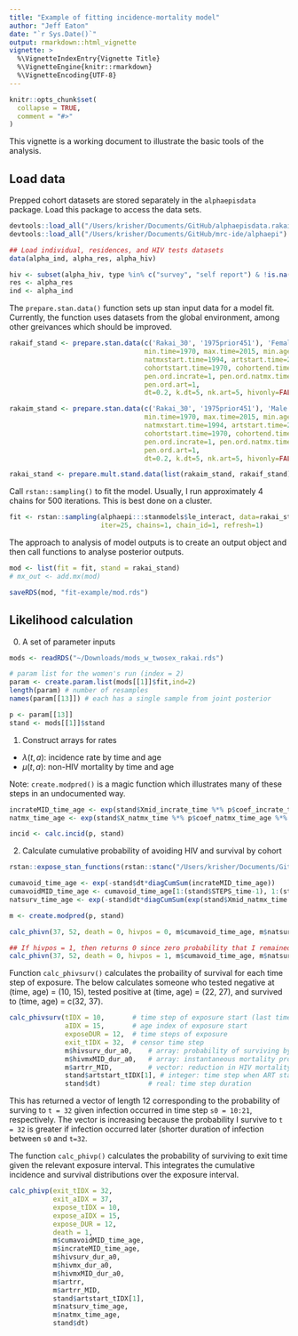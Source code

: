 ```yaml
---
title: "Example of fitting incidence-mortality model"
author: "Jeff Eaton"
date: "`r Sys.Date()`"
output: rmarkdown::html_vignette
vignette: >
  %\VignetteIndexEntry{Vignette Title}
  %\VignetteEngine{knitr::rmarkdown}
  %\VignetteEncoding{UTF-8}
---
```


```r
knitr::opts_chunk$set(
  collapse = TRUE,
  comment = "#>"
)
```

This vignette is a working document to illustrate the basic tools of the analysis.

## Load data

Prepped cohort datasets are stored separately in the `alphaepisdata` package. Load this package to access the data sets.

```r
devtools::load_all("/Users/krisher/Documents/GitHub/alphaepisdata.rakai", export_all=FALSE)
devtools::load_all("/Users/krisher/Documents/GitHub/mrc-ide/alphaepi")

## Load individual, residences, and HIV tests datasets
data(alpha_ind, alpha_res, alpha_hiv)

hiv <- subset(alpha_hiv, type %in% c("survey", "self report") & !is.na(result) & !is.na(testdate))
res <- alpha_res
ind <- alpha_ind

```

The `prepare.stan.data()` function sets up stan input data for a model fit. Currently,
the function uses datasets from the global environment, among other greivances which
should be improved.

```r
rakaif_stand <- prepare.stan.data(c('Rakai_30', '1975prior451'), 'Female',
                                  min.time=1970, max.time=2015, min.age=15, max.age=100,
                                  natmxstart.time=1994, artstart.time=2004.5,
                                  cohortstart.time=1970, cohortend.time=2015,
                                  pen.ord.incrate=1, pen.ord.natmx.time=1, pen.ord.natmx.age=1,
                                  pen.ord.art=1,
                                  dt=0.2, k.dt=5, nk.art=5, hivonly=FALSE, hivelig=FALSE)

rakaim_stand <- prepare.stan.data(c('Rakai_30', '1975prior451'), 'Male',
                                  min.time=1970, max.time=2015, min.age=15, max.age=100,
                                  natmxstart.time=1994, artstart.time=2004.5,
                                  cohortstart.time=1970, cohortend.time=2015,
                                  pen.ord.incrate=1, pen.ord.natmx.time=1, pen.ord.natmx.age=1,
                                  pen.ord.art=1,
                                  dt=0.2, k.dt=5, nk.art=5, hivonly=FALSE, hivelig=FALSE)

rakai_stand <- prepare.mult.stand.data(list(rakaim_stand, rakaif_stand))
```

Call `rstan::sampling()` to fit the model. Usually, I run approximately 4 chains for 500 iterations. This is best done on a cluster.

```r
fit <- rstan::sampling(alphaepi:::stanmodels$le_interact, data=rakai_stand,
                       iter=25, chains=1, chain_id=1, refresh=1)
```

The approach to analysis of model outputs is to create an output object and then
call functions to analyse posterior outputs.

```r
mod <- list(fit = fit, stand = rakai_stand)
# mx_out <- add.mx(mod)

saveRDS(mod, "fit-example/mod.rds")
```


## Likelihood calculation

0. A set of parameter inputs

```r
mods <- readRDS("~/Downloads/mods_w_twosex_rakai.rds")

# param list for the women's run (index = 2)
param <- create.param.list(mods[[1]]$fit,ind=2)
length(param) # number of resamples
names(param[[13]]) # each has a single sample from joint posterior

p <- param[[13]]
stand <- mods[[1]]$stand
```

1. Construct arrays for rates

* $\lambda(t, a)$: incidence rate by time and age
* $\mu(t, a)$: non-HIV mortality by time and age

Note: `create.modpred()` is a magic function which illustrates many of these steps in an undocumented way.

```r
incrateMID_time_age <- exp(stand$Xmid_incrate_time %*% p$coef_incrate_time_age %*% t(stand$Xmid_incrate_age))
natmx_time_age <- exp(stand$X_natmx_time %*% p$coef_natmx_time_age %*% t(stand$X_natmx_age))

incid <- calc.incid(p, stand)
```

2. Calculate cumulative probability of avoiding HIV and survival by cohort

```r
rstan::expose_stan_functions(rstan::stanc("/Users/krisher/Documents/GitHub/mrc-ide/alphaepi/src/stan_files/functions.stan"))

cumavoid_time_age <- exp(-stand$dt*diagCumSum(incrateMID_time_age))
cumavoidMID_time_age <- cumavoid_time_age[1:(stand$STEPS_time-1), 1:(stand$STEPS_age-26)]*exp(-stand$dt/2*incrateMID_time_age)
natsurv_time_age <- exp(-stand$dt*diagCumSum(exp(stand$Xmid_natmx_time %*% p$coef_natmx_time_age %*% t(stand$Xmid_natmx_age))))
```


```r
m <- create.modpred(p, stand)

calc_phivn(37, 52, death = 0, hivpos = 0, m$cumavoid_time_age, m$natsurv_time_age, m$natmx_time_age)

## If hivpos = 1, then returns 0 since zero probability that I remained HIV negative
calc_phivn(37, 52, death = 0, hivpos = 1, m$cumavoid_time_age, m$natsurv_time_age, m$natmx_time_age)
```


Function `calc_phivsurv()` calculates the probaility of survival for each time step of exposure. The
below calculates someone who tested negative at (time, age) = (10, 15), tested positive at
(time, age) = (22, 27), and survived to (time, age) = c(32, 37).

```r

calc_phivsurv(tIDX = 10,       # time step of exposure start (last time known negative)
              aIDX = 15,       # age index of exposure start
              exposeDUR = 12,  # time steps of exposure
              exit_tIDX = 32,  # censor time step
              m$hivsurv_dur_a0,    # array: probability of surviving by duration and age at infection
              m$hivmxMID_dur_a0,   # array: instantaneous mortality probability at midpoint of time step
              m$artrr_MID,         # vector: reduction in HIV mortality by time step
              stand$artstart_tIDX[1], # integer: time step when ART starts
              stand$dt)            # real: time step duration
```

This has returned a vector of length 12 corresponding to the probability of surving to `t = 32` given
infection occurred in time step `s0 = 10:21`, respectively. The vector is increasing because the probability
I survive to `t = 32` is greater if infection occurred later (shorter duration of infection between `s0` and `t=32`.

The function `calc_phivp()` calculates the probability of surviving to exit time given the relevant exposure interval.
This integrates the cumulative incidence and survival distributions over the exposure interval.
```r
calc_phivp(exit_tIDX = 32,
           exit_aIDX = 37,
           expose_tIDX = 10,
           expose_aIDX = 15,
           expose_DUR = 12,
           death = 1,
           m$cumavoidMID_time_age,
           m$incrateMID_time_age,
           m$hivsurv_dur_a0,
           m$hivmx_dur_a0,
           m$hivmxMID_dur_a0,
           m$artrr,
           m$artrr_MID,
           stand$artstart_tIDX[1],
           m$natsurv_time_age,
           m$natmx_time_age,
           stand$dt)
```
